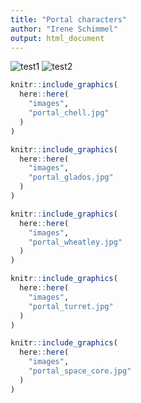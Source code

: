 ```yaml
---
title: "Portal characters"
author: "Irene Schimmel"
output: html_document
---
```


![test1](here::here("images", "portal_chell.jpg")) ![test2](here::here("images", "portal_glados.jpg"))


``` r
knitr::include_graphics(
  here::here(
    "images",
    "portal_chell.jpg"
  )
)
```

``` r
knitr::include_graphics(
  here::here(
    "images",
    "portal_glados.jpg"
  )
)
```

``` r
knitr::include_graphics(
  here::here(
    "images",
    "portal_wheatley.jpg"
  )
)
```

``` r
knitr::include_graphics(
  here::here(
    "images",
    "portal_turret.jpg"
  )
)
```

``` r
knitr::include_graphics(
  here::here(
    "images",
    "portal_space_core.jpg"
  )
)
```